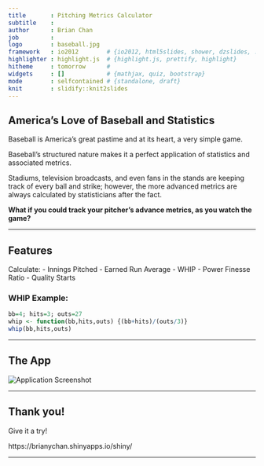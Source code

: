 ```yaml
---
title       : Pitching Metrics Calculator
subtitle    : 
author      : Brian Chan
job         : 
logo        : baseball.jpg
framework   : io2012        # {io2012, html5slides, shower, dzslides, ...}
highlighter : highlight.js  # {highlight.js, prettify, highlight}
hitheme     : tomorrow      # 
widgets     : []            # {mathjax, quiz, bootstrap}
mode        : selfcontained # {standalone, draft}
knit        : slidify::knit2slides
---
```


## America's Love of Baseball and Statistics


Baseball is America's great pastime and at its heart, a very simple game.

Baseball's structured nature makes it a perfect application of statistics and associated metrics.

Stadiums, television broadcasts, and even fans in the stands are keeping track of every ball and strike; however, the more advanced metrics are always calculated by statisticians after the fact.

<b>What if you could track your pitcher's advance metrics, as you watch the game?</b>

--- 

## Features

Calculate:
- Innings Pitched
- Earned Run Average
- WHIP
- Power Finesse Ratio
- Quality Starts

<h3>WHIP Example:</h3>
```r
bb=4; hits=3; outs=27
whip <- function(bb,hits,outs) {(bb+hits)/(outs/3)}
whip(bb,hits,outs)
```

---

## The App

<img src="AppScreenshot.png" alt="Application Screenshot" align="middle">

---

## Thank you!

Give it a try!

https://brianychan.shinyapps.io/shiny/

---

